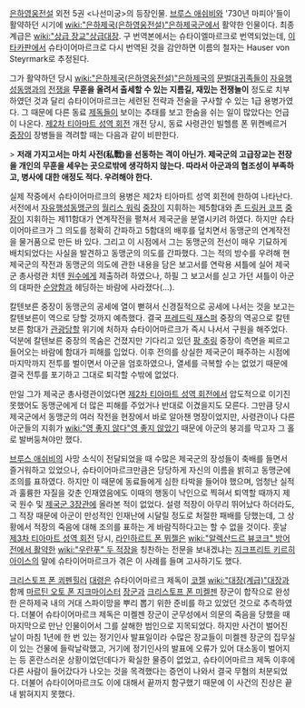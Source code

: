 [[은하영웅전설]] 외전 5권 <나선미궁>의 등장인물. 
[[브루스 애쉬비]]와 '730년 마피아'들이 활약하던 시기에 [[wiki:"은하제국(은하영웅전설)"은하제국군]]에서 활약한 인물이다. 최종계급은 [[wiki:"상급 장교"상급대장]]. 구 번역본에서는 슈타이엘마르크로 번역되었는데, [[이타카]]판에서 슈타이어마르크로 다시 번역된 것을 감안하면 이름의 철자는 Hauser von Steyrmark로 추정된다.

그가 활약하던 당시 [[wiki:"은하제국(은하영웅전설)"은하제국]]의 [[문벌대귀족]]들이 [[자유행성동맹]]과의 [[전쟁]]을 '''무훈을 올려서 출세할 수 있는 지름길, 재밌는 전쟁놀이''' 정도로 치부하였던 것과 달리 슈타이어마르크는 세련된 전략과 전술을 구사할 수 있는 1급 용병가였다. 그 때문에 다른 동료 [[제독]]들이 보이는 추태를 보고 한숨을 쉬는 일이 많았다는 언급이 나온다. [[제2차 티아마트 성역 회전]] 개전 당시, 동료 사령관인 빌헬름 폰 뮈켄베르거 [[중장]]이 장병들을 격려할 때는 다음과 같이 비판한다.

> '''저래 가지고서는 마치 사전(私戰)을 선동하는 격이 아닌가. 제국군의 고급장교는 전장을 개인의 무훈을 세우는 곳으로밖에 생각하지 않는다. 따라서 아군과의 협조성이 부족하고, 병사에 대한 애정도 적다. 우려해야 한다.'''

실제 작중에서 슈타이어마르크의 용병은 제2차 티아마트 성역 회전에 한하여 나타난다. 서전에서 [[자유행성동맹군]]의 [[월리스 워릭]] [[중장]]이 지휘하는 제5함대와 [[존 드링커 코프]] [[중장]]이 지휘하는 제11함대가 연계작전을 펼쳐서 제국군을 분열시키려 하였다. 하지만 슈타이어마르크가 그 의도를 정확히 간파하고 5함대의 배후를 덮치면서 동맹군의 연계작전을 물거품으로 만든 바 있다. 
그리고 이 시점에서 그는 동맹군의 전선이 매우 기묘하게 배치되었다는 사실을 발견하고 동맹군의 의도를 간파했다. 그는 적의 방수를 우려해 현 제국군의 작전과 동맹군의 의도에 관한 내용을 담은 보고서를 연락용 셔틀에 실어 제국군 총사령관 치텐 [[원수]]에게 제출하려 하였으나, 하필 그 보고서를 싣고 가던 셔틀이 아군의 대파한 [[순양함]]과 헤딩하는 바람에 사라졌다(…).

칼텐보른 중장이 동맹군의 공세에 열이 뻗혀서 신경질적으로 공세에 나서는 것을 보고는 칼텐보른이 역으로 당할 것까지 예측했다. 결국 [[프레드릭 재스퍼]] 중장의 역공으로 칼텐보른 함대가 [[관광]]당할 위기에 처하자 슈타이어마르크가 즉시 나서서 구원을 해주었다. 덕분에 칼텐보른 중장의 목숨은 건졌지만 기다리고 있던 [[팡 추링]] 중장이 측면을 찌르고 들어오는 바람에 함대가 피해를 입었다.
이후 전의를 상실한 제국군이 패주하는 시점에 마지막까지 전투를 벌이면서 아군을 엄호하였으나, 열세를 극복할 수는 없었기 때문에 결국 전투를 포기하고 그대로 퇴각할 수밖에 없었다.

만일 그가 제국군 총사령관이었다면 [[제2차 티아마트 성역 회전]]에서 압도적으로 이기진 못했어도 동맹군에게 더 많은 피해를 주었거나 반대로 이겼을지도 모른다. 그만큼 당시 제국군에서 동맹군의 여러 작전을 현장에서 바로 알아챈 명장이었지만, 사령관이나 다른 아군들의 지휘가 [[wiki:"영 좋지 않다"영 좋지 않았기]] 때문에 아군의 붕괴를 막고자 그 홀로 발버둥쳐야만 했다.

[[브루스 애쉬비]]의 사망 소식이 전달되었을 때 수많은 제국군의 장성들이 축배를 들면서 즐거워하고 있었으나, 슈타이어마르크만큼은 당당하게 자신의 이름을 밝히고 동맹군에 조의를 표하였다. 하지만 이 때문에 동료들에게 심한 타박을 들어야 했으며, 엄청난 실적과 훌륭한 자질을 갖춘 인재였음에도 이때의 행동이 낙인으로 찍혀서 퇴역할 때까지 제국 원수 및 [[제국군 3장관]]에 올라본 적이 없었다.
설령 적장이 아무리 뛰어났다 하더라도, 그 적장 때문에 아군이 만성적인 인재난에 시달릴 정도로 처절한 패배를 당했는데, 그 상황에서 적장의 죽음에 대해 조의를 표하는 게 바람직하다고는 할 수 없을 것이다.
훗날 [[제3차 티아마트 성역 회전]] 당시, [[라인하르트 폰 뮈젤]]은 [[wiki:"알렉산드르 뷰코크" 방어전에서 활약한]] [[wiki:"우란푸" 두 적장]]을 칭찬하는 전문을 보내겠냐는 [[지크프리트 키르히아이스]]의 말에 슈타이어마르크가 겪은 이 사례를 들며 고사하기도 했다.

[[크리스토프 폰 쾨펜힐러]] [[대령]]은 슈타이어마르크 제독이 [[코젤]] [[wiki:"대장(계급)"대장]]과 함께 [[마르틴 오토 폰 지크마이스터]] [[장군]]과 [[크리스토프 폰 미켈젠]] 장군이 합작으로 완성한 은하제국 내의 거대 스파이망을 뿌리 뽑기 위한 준비를 하고 있었던 것으로 추측하였다. 더불어 슈타이어마르크 제독은 미켈젠 장군이 군무성에서 의문의 죽음을 당했을 때 마지막으로 만난 인물이어서 그를 살해한 범인으로 지목되었다.
하지만 사건이 벌어진 날이 마침 1년에 한 번 있는 정기인사 발표일이라 수많은 장교들이 미켈젠 장군의 집무실이 있는 건물에 들락날락했고, 거기에 정기인사의 발표에 오류가 있어 대소동이 벌어지는 등 혼란스러운 상황이었던데다가 확실한 물증이 없었고, 슈타이어마르크 제독 이후에 다른 사람이 들어갔다가 나오는 것을 목격했다는 증언이 나와서 결국 무혐의 처분되었다. 더불어 슈타이어마르크도 이에 대해서 끝까지 함구했기 때문에 이 사건의 진상은 끝내 밝혀지지 못했다.
